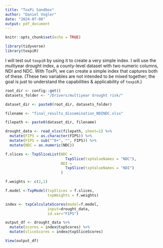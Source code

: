```yaml
---
title: "ToxPi Sandbox"
author: "Daniel Vogler"
date: "2024-07-08"
output: pdf_document
---
```


```r
knitr::opts_chunk$set(echo = TRUE)
```

```r
library(tidyverse)
library(toxpiR)
```

I will test out `toxpiR` by using it to create a very simple index. I will use the multiyear drought index, a county-level dataset with two numeric columns, NDI and NDC. With ToxPi, we can create a simple index that captures both of these. (These two variables are not intended to be mixed together; the goal is just to understand the capabilities & applicability of `toxpiR`.)

```r
root_dir <- config::get()
datasets_folder <- "/Drivers/multiyear drought risk/"

dataset_dir <- paste0(root_dir, datasets_folder)

filename <- "final_results_dissemination_NDINDC.xlsx"

filepath <- paste0(dataset_dir, filename)

drought_data <- read_xlsx(filepath, sheet=1) %>% 
  mutate(FIPS = as.character(FIPS)) %>% 
  mutate(FIPS = sub("^0+", "", FIPS)) %>%
  mutate(NDC = as.numeric(NDC))
```

```r

f.slices <- TxpSliceList(NDC = 
                           TxpSlice(txpValueNames = "NDC"),
                         NDI =
                           TxpSlice(txpValueNames = "NDI")
                         )

f.weights <- c(2,1)

f.model <-TxpModel(txpSlices = f.slices,
                   txpWeights = f.weights)

index <- txpCalculateScores(model=f.model,
                   input=drought_data,
                   id.var="FIPS")
```

``` r

output_df <- drought_data %>%
  mutate(scores = index@txpScores) %>%
  mutate(sliceScores = index@txpSliceScores)
```

```r
View(output_df)
```